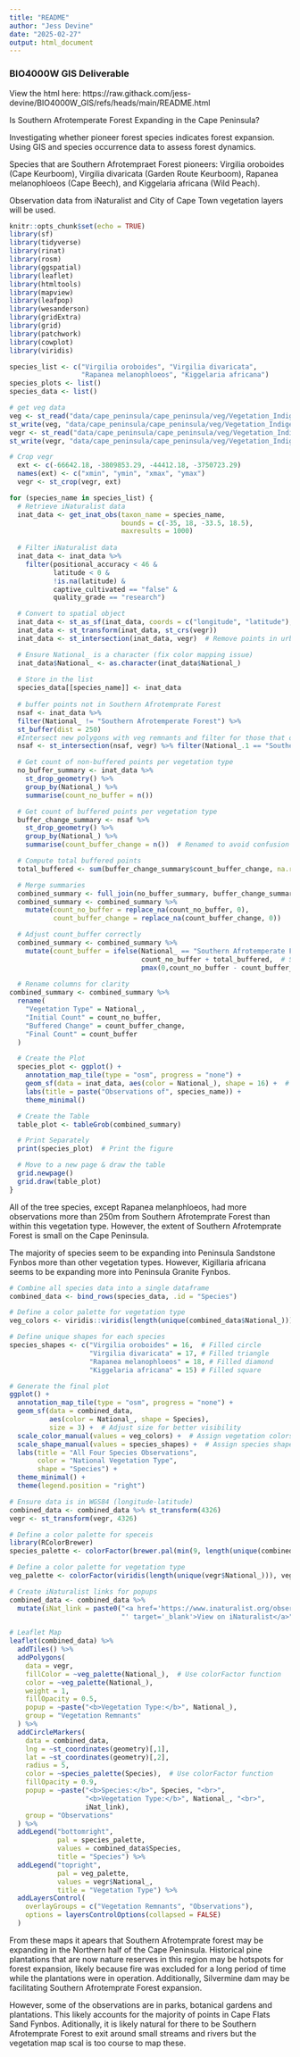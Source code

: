 ```yaml
---
title: "README"
author: "Jess Devine"
date: "2025-02-27"
output: html_document
---
```


### BIO4000W GIS Deliverable

View the html here: https://raw.githack.com/jess-devine/BIO4000W_GIS/refs/heads/main/README.html 

Is Southern Afrotemperate Forest Expanding in the Cape Peninsula?

Investigating whether pioneer forest species indicates forest expansion. Using GIS and species occurrence data to assess forest dynamics. 

Species that are Southern Afrotempraet Forest pioneers: Virgilia oroboides (Cape Keurboom), Virgilia divaricata (Garden Route Keurboom), Rapanea melanophloeos (Cape Beech), and Kiggelaria africana (Wild Peach).

Observation data from iNaturalist and City of Cape Town vegetation layers will be used. 

```r
knitr::opts_chunk$set(echo = TRUE)
library(sf)
library(tidyverse)
library(rinat)
library(rosm)
library(ggspatial)
library(leaflet) 
library(htmltools)
library(mapview) 
library(leafpop) 
library(wesanderson)
library(gridExtra)
library(grid)
library(patchwork)
library(cowplot)
library(viridis)
```

```r
species_list <- c("Virgilia oroboides", "Virgilia divaricata", 
                  "Rapanea melanophloeos", "Kiggelaria africana")
species_plots <- list()
species_data <- list()

# get veg data 
veg <- st_read("data/cape_peninsula/cape_peninsula/veg/Vegetation_Indigenous.shp")
st_write(veg, "data/cape_peninsula/cape_peninsula/veg/Vegetation_Indigenous_duplicate.shp", append = FALSE)
vegr <- st_read("data/cape_peninsula/cape_peninsula/veg/Vegetation_Indigenous_Remnants.shp")
st_write(vegr, "data/cape_peninsula/cape_peninsula/veg/Vegetation_Indigenous_duplicate.shp", append = FALSE)

# Crop vegr 
  ext <- c(-66642.18, -3809853.29, -44412.18, -3750723.29)
  names(ext) <- c("xmin", "ymin", "xmax", "ymax") 
  vegr <- st_crop(vegr, ext)

for (species_name in species_list) {
  # Retrieve iNaturalist data
  inat_data <- get_inat_obs(taxon_name = species_name,
                            bounds = c(-35, 18, -33.5, 18.5),
                            maxresults = 1000)
  
  # Filter iNaturalist data
  inat_data <- inat_data %>% 
    filter(positional_accuracy < 46 & 
           latitude < 0 &
           !is.na(latitude) &
           captive_cultivated == "false" &
           quality_grade == "research")

  # Convert to spatial object
  inat_data <- st_as_sf(inat_data, coords = c("longitude", "latitude"), crs = 4326)
  inat_data <- st_transform(inat_data, st_crs(vegr))
  inat_data <- st_intersection(inat_data, vegr)  # Remove points in urban areas

  # Ensure National_ is a character (fix color mapping issue)
  inat_data$National_ <- as.character(inat_data$National_)
  
  # Store in the list
  species_data[[species_name]] <- inat_data
  
  # buffer points not in Southern Afrotemprate Forest
  nsaf <- inat_data %>% 
  filter(National_ != "Southern Afrotemperate Forest") %>%
  st_buffer(dist = 250) 
  #Intersect new polygons with veg remnants and filter for those that overlap Southern Afrotemperate Forest only
  nsaf <- st_intersection(nsaf, vegr) %>% filter(National_.1 == "Southern Afrotemperate Forest")

  # Get count of non-buffered points per vegetation type
  no_buffer_summary <- inat_data %>%
    st_drop_geometry() %>%
    group_by(National_) %>%
    summarise(count_no_buffer = n())

  # Get count of buffered points per vegetation type
  buffer_change_summary <- nsaf %>%
    st_drop_geometry() %>%
    group_by(National_) %>%
    summarise(count_buffer_change = n())  # Renamed to avoid confusion

  # Compute total buffered points
  total_buffered <- sum(buffer_change_summary$count_buffer_change, na.rm = TRUE)

  # Merge summaries
  combined_summary <- full_join(no_buffer_summary, buffer_change_summary, by = "National_")
  combined_summary <- combined_summary %>%
    mutate(count_no_buffer = replace_na(count_no_buffer, 0),
           count_buffer_change = replace_na(count_buffer_change, 0))

  # Adjust count_buffer correctly
  combined_summary <- combined_summary %>%
    mutate(count_buffer = ifelse(National_ == "Southern Afrotemperate Forest",
                                 count_no_buffer + total_buffered,  # SAF gets the initial count plus total buffer count 
                                 pmax(0,count_no_buffer - count_buffer_change)))  # Others get adjusted values
  
  # Rename columns for clarity
combined_summary <- combined_summary %>%
  rename(
    "Vegetation Type" = National_,
    "Initial Count" = count_no_buffer,
    "Buffered Change" = count_buffer_change,
    "Final Count" = count_buffer
  )

  # Create the Plot
  species_plot <- ggplot() +
    annotation_map_tile(type = "osm", progress = "none") +
    geom_sf(data = inat_data, aes(color = National_), shape = 16) +  # Uniform shape
    labs(title = paste("Observations of", species_name)) +
    theme_minimal()

  # Create the Table
  table_plot <- tableGrob(combined_summary)

  # Print Separately
  print(species_plot)  # Print the figure

  # Move to a new page & draw the table
  grid.newpage()
  grid.draw(table_plot)  
}
```

All of the tree species, except Rapanea melanphloeos, had more observations more than 250m from Southern Afrotemprate Forest than within this vegetation type. However, the extent of Southern Afrotemprate Forest is small on the Cape Peninsula.

The majority of species seem to be expanding into Peninsula Sandstone Fynbos more than other vegetation types. However, Kigillaria africana seems to be expanding more into Peninsula Granite Fynbos.

```r
# Combine all species data into a single dataframe
combined_data <- bind_rows(species_data, .id = "Species")

# Define a color palette for vegetation type
veg_colors <- viridis::viridis(length(unique(combined_data$National_)))

# Define unique shapes for each species
species_shapes <- c("Virgilia oroboides" = 16,  # Filled circle
                    "Virgilia divaricata" = 17, # Filled triangle
                    "Rapanea melanophloeos" = 18, # Filled diamond
                    "Kiggelaria africana" = 15) # Filled square

# Generate the final plot
ggplot() +
  annotation_map_tile(type = "osm", progress = "none") +
  geom_sf(data = combined_data, 
          aes(color = National_, shape = Species), 
          size = 3) +  # Adjust size for better visibility
  scale_color_manual(values = veg_colors) +  # Assign vegetation colors
  scale_shape_manual(values = species_shapes) +  # Assign species shapes
  labs(title = "All Four Species Observations", 
       color = "National Vegetation Type", 
       shape = "Species") +
  theme_minimal() +
  theme(legend.position = "right")

```

```r
# Ensure data is in WGS84 (longitude-latitude)
combined_data <- combined_data %>% st_transform(4326)
vegr <- st_transform(vegr, 4326)

# Define a color palette for speceis
library(RColorBrewer)
species_palette <- colorFactor(brewer.pal(min(9, length(unique(combined_data$Species))), "Set1"), combined_data$Species)

# Define a color palette for vegetation type
veg_palette <- colorFactor(viridis(length(unique(vegr$National_))), vegr$National_)

# Create iNaturalist links for popups
combined_data <- combined_data %>%
  mutate(iNat_link = paste0("<a href='https://www.inaturalist.org/observations/", id, 
                            "' target='_blank'>View on iNaturalist</a>"))

# Leaflet Map
leaflet(combined_data) %>%
  addTiles() %>%
  addPolygons(
    data = vegr,
    fillColor = ~veg_palette(National_),  # Use colorFactor function
    color = ~veg_palette(National_), 
    weight = 1,
    fillOpacity = 0.5,
    popup = ~paste("<b>Vegetation Type:</b>", National_),
    group = "Vegetation Remnants"
  ) %>%
  addCircleMarkers(
    data = combined_data,
    lng = ~st_coordinates(geometry)[,1], 
    lat = ~st_coordinates(geometry)[,2], 
    radius = 5, 
    color = ~species_palette(Species),  # Use colorFactor function
    fillOpacity = 0.9,
    popup = ~paste("<b>Species:</b>", Species, "<br>",
                   "<b>Vegetation Type:</b>", National_, "<br>",
                   iNat_link),
    group = "Observations"
  ) %>%
  addLegend("bottomright", 
            pal = species_palette, 
            values = combined_data$Species, 
            title = "Species") %>%
  addLegend("topright", 
            pal = veg_palette, 
            values = vegr$National_, 
            title = "Vegetation Type") %>%
  addLayersControl(
    overlayGroups = c("Vegetation Remnants", "Observations"),
    options = layersControlOptions(collapsed = FALSE)
  )

```
From these maps it apears that Southern Afrotemprate forest may be expanding in the Northern half of the Cape Peninsula. Historical pine plantations that are now nature reserves in this region may be hotspots for forest expansion, likely because fire was excluded for a long period of time while the plantations were in operation. Additionally, Silvermine dam may be facilitating Southern Afrotemprate Forest expansion.

However, some of the observations are in parks, botanical gardens and plantations. This likely accounts for the majority of points in Cape Flats Sand Fynbos. Aditionally, it is likely natural for there to be Southern Afrotemprate Forest to exit around small streams and rivers but the vegetation map scal is too course to map these. 

